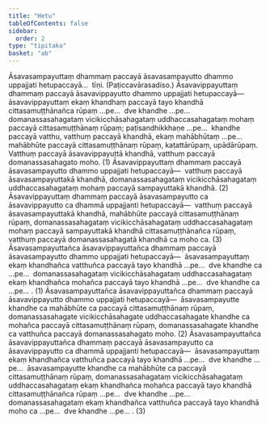 ```yaml
---
title: "Hetu"
tableOfContents: false
sidebar:
  order: 2
type: "tipitaka"
basket: "ab"
---
```



<DynamicBreadcrumb />

<Division number="66">

<Paragraph number="1144">
Āsavasampayuttaṃ dhammaṃ paccayā āsavasampayutto dhammo uppajjati hetupaccayā…  tīṇi. (Paṭiccavārasadiso.)
</Paragraph>

<Paragraph number="1145">
Āsavavippayuttaṃ dhammaṃ paccayā āsavavippayutto dhammo uppajjati hetupaccayā—  āsavavippayuttaṃ ekaṃ khandhaṃ paccayā tayo khandhā cittasamuṭṭhānañca rūpaṃ …pe…  dve khandhe …pe…  domanassasahagataṃ vicikicchāsahagataṃ uddhaccasahagataṃ mohaṃ paccayā cittasamuṭṭhānaṃ rūpaṃ; paṭisandhikkhaṇe …pe…  khandhe paccayā vatthu, vatthuṃ paccayā khandhā, ekaṃ mahābhūtaṃ …pe…  mahābhūte paccayā cittasamuṭṭhānaṃ rūpaṃ, kaṭattārūpaṃ, upādārūpaṃ. Vatthuṃ paccayā āsavavippayuttā khandhā, vatthuṃ paccayā domanassasahagato moho. (1)
</Paragraph>

<Paragraph number="1146">
Āsavavippayuttaṃ dhammaṃ paccayā āsavasampayutto dhammo uppajjati hetupaccayā—  vatthuṃ paccayā āsavasampayuttakā khandhā, domanassasahagataṃ vicikicchāsahagataṃ uddhaccasahagataṃ mohaṃ paccayā sampayuttakā khandhā. (2)
</Paragraph>

<Paragraph number="1147">
Āsavavippayuttaṃ dhammaṃ paccayā āsavasampayutto ca āsavavippayutto ca dhammā uppajjanti hetupaccayā—  vatthuṃ paccayā āsavasampayuttakā khandhā, mahābhūte paccayā cittasamuṭṭhānaṃ rūpaṃ, domanassasahagataṃ vicikicchāsahagataṃ uddhaccasahagataṃ mohaṃ paccayā sampayuttakā khandhā cittasamuṭṭhānañca rūpaṃ, vatthuṃ paccayā domanassasahagatā khandhā ca moho ca. (3)
</Paragraph>

</Division>
<Division number="67">

<Paragraph number="1148">
Āsavasampayuttañca āsavavippayuttañca dhammaṃ paccayā āsavasampayutto dhammo uppajjati hetupaccayā—  āsavasampayuttaṃ ekaṃ khandhañca vatthuñca paccayā tayo khandhā …pe…  dve khandhe ca …pe…  domanassasahagataṃ vicikicchāsahagataṃ uddhaccasahagataṃ ekaṃ khandhañca mohañca paccayā tayo khandhā …pe…  dve khandhe ca …pe… . (1)
</Paragraph>

<Paragraph number="1149">
Āsavasampayuttañca āsavavippayuttañca dhammaṃ paccayā āsavavippayutto dhammo uppajjati hetupaccayā—  āsavasampayutte khandhe ca mahābhūte ca paccayā cittasamuṭṭhānaṃ rūpaṃ, domanassasahagate vicikicchāsahagate uddhaccasahagate khandhe ca mohañca paccayā cittasamuṭṭhānaṃ rūpaṃ, domanassasahagate khandhe ca vatthuñca paccayā domanassasahagato moho. (2)
</Paragraph>

<Paragraph number="1150">
Āsavasampayuttañca āsavavippayuttañca dhammaṃ paccayā āsavasampayutto ca āsavavippayutto ca dhammā uppajjanti hetupaccayā—  āsavasampayuttaṃ ekaṃ khandhañca vatthuñca paccayā tayo khandhā …pe…  dve khandhe …pe…  āsavasampayutte khandhe ca mahābhūte ca paccayā cittasamuṭṭhānaṃ rūpaṃ, domanassasahagataṃ vicikicchāsahagataṃ uddhaccasahagataṃ ekaṃ khandhañca mohañca paccayā tayo khandhā cittasamuṭṭhānañca rūpaṃ …pe…  dve khandhe …pe…  domanassasahagataṃ ekaṃ khandhañca vatthuñca paccayā tayo khandhā moho ca …pe…  dve khandhe …pe… . (3)
</Paragraph>
</Division>